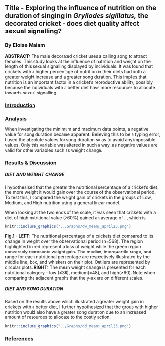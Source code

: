 ## **Title - Exploring the influence of nutrition on the duration of singing in *Gryllodes sigillatus,* the decorated cricket - does diet quality affect sexual signalling?**

### **By Eloise Malam**

**ABSTRACT:** The male decorated cricket uses a calling song to attract females. This study looks at the influence of nutrition and weight on the length of this sexual signalling displayed by individuals. It was found that crickets with a higher percentage of nutrition in their diets had both a greater weight increase and a greater song duration. This implies that nutrition is an important factor in a cricket's reproductive ability, possibly because the individuals with a better diet have more resources to allocate towards sexual signalling.

### [**Introduction**]{.underline}

### [**Analysis**]{.underline}

When investigating the minimum and maximum data points, a negative value for song duration became apparent. Believing this to be a typing error, I used the absolute values for song duration so as to avoid any impossible values. Only this variable was altered in such a way, as negative values are valid for other variables such as weight change.

### [**Results & Discussion**]{.underline}

##### **DIET AND WEIGHT CHANGE**

I hypothesised that the greater the nutritional percentage of a cricket's diet, the more weight it would gain over the course of the observational period. To test this, I compared the weight gain of crickets in the groups of Low, Medium, and High nutrition using a general linear model.

When looking at the two ends of the scale, it was seen that crickets with a diet of high nutritional value (\>60%) gained an average of . , which is

```r
knitr::include_graphics("../Graphs/dw_means_april23.png")

```

**Fig.1 - LEFT**: The nutritional percentage of a crickets diet compared to its change in weight over the observational period (n=568). The region highlighted in red represent a loss of weight while the green region conversely represents weight gain. The median, interquartile range, and range for each nutritional percentage are respectively illustrated by the middle line, box, and whiskers on their plot. Outliers are represented by circular plots. **RIGHT:** The mean weight change is presented for each nutritional category - low (≤36), medium(=48), and high(≥60). Note when comparing the adjacent graphs that the y-ax are on different scales.

##### **DIET AND SONG DURATION**

Based on the results above which illustrated a greater weight gain in crickets with a better diet, I further hypothesized that the group with higher nutrition would also have a greater song duration due to an increased amount of resources to allocate to the costly action.

```r
knitr::include_graphics("../Graphs/dd_means_april23.png")

```

### [**References**]{.underline}
